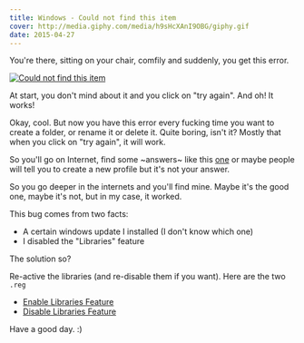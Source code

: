 ```yaml
---
title: Windows - Could not find this item
cover: http://media.giphy.com/media/h9sHcXAnI9OBG/giphy.gif
date: 2015-04-27
---
```


You're there, sitting on your chair, comfily and suddenly, you get this error.

[![Could not find this item](/images/windows-could-not-find-this-item/bug.png)](/images/windows-could-not-find-this-item/bug.png)

At start, you don't mind about it and you click on "try again". And oh! It works!

Okay, cool. But now you have this error every fucking time you want to create a folder, or rename it or delete it. Quite boring, isn't it? Mostly that when you click on "try again", it will work.

So you'll go on Internet, find some ~answers~ like this [one](http://answers.microsoft.com/en-us/windows/forum/windows_7-files/renaming-any-folder-produces-could-not-find-this/d907e1d0-648b-4b26-a377-c5116238f336) or maybe people will tell you to create a new profile but it's not your answer.

So you go deeper in the internets and you'll find mine. Maybe it's the good one, maybe it's not, but in my case, it worked.

This bug comes from two facts:

- A certain windows update I installed (I don't know which one)
- I disabled the "Libraries" feature

The solution so?

Re-active the libraries (and re-disable them if you want). Here are the two `.reg`

- [Enable Libraries Feature](/files/windows-could-not-find-this-item/EnableLibrariesFeature.reg)
- [Disable Libraries Feature](/files/windows-could-not-find-this-item/DisableLibariesFeature.reg)

Have a good day. :)
